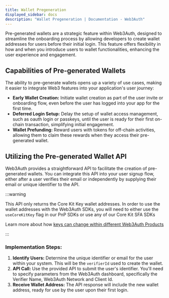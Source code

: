 ```yaml
---
title: Wallet Pregeneration
displayed_sidebar: docs
description: "Wallet Pregeneration | Documentation - Web3Auth"
---
```



Pre-generated wallets are a strategic feature within Web3Auth, designed to streamline the onboarding process by allowing developers to create wallet
addresses for users before their initial login. This feature offers flexibility in how and when you introduce users to wallet functionalities,
enhancing the user experience and engagement.

## Capabilities of Pre-generated Wallets

The ability to pre-generate wallets opens up a variety of use cases, making it easier to integrate Web3 features into your application's user journey:

- **Early Wallet Creation:** Initiate wallet creation as part of the user invite or onboarding flow, even before the user has logged into your app for
  the first time.
- **Deferred Login Setup:** Delay the setup of wallet access management, such as oauth login or passkeys, until the user is ready for their first
  on-chain transaction, simplifying initial engagement.
- **Wallet Prefunding:** Reward users with tokens for off-chain activities, allowing them to claim these rewards when they access their pre-generated
  wallet.

## Utilizing the Pre-generated Wallet API

Web3Auth provides a straightforward API to facilitate the creation of pre-generated wallets. You can integrate this API into your user signup flow,
either after a user verifies their email or independently by supplying their email or unique identifier to the API.

:::warning

This API only returns the Core Kit Key wallet addresses. In order to use the wallet addresses with the Web3Auth SDKs, you will need to either use the
`useCoreKitKey` flag in our PnP SDKs or use any of our Core Kit SFA SDKs

Learn more about how [keys can change within different Web3Auth Products](/docs/troubleshooting/different-private-key#product)

:::

### Implementation Steps:

1. **Identify Users:** Determine the unique identifier or email for the user within your system. This will be the `verifierId` used to create the
   wallet.
2. **API Call:** Use the provided API to submit the user's identifier. You'll need to specify parameters from the Web3Auth dashboard, specifically the
   Verifier Name, Web3Auth Network and Client Id.
3. **Receive Wallet Address:** The API response will include the new wallet address, ready for use by the user upon their first login.

<PregenerateWallet />
